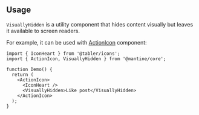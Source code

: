 

## Usage

`VisuallyHidden` is a utility component that hides content visually but leaves it available to screen readers.

For example, it can be used with [ActionIcon](/core/action-icon) component:

```tsx
import { IconHeart } from '@tabler/icons';
import { ActionIcon, VisuallyHidden } from '@mantine/core';

function Demo() {
  return (
    <ActionIcon>
      <IconHeart />
      <VisuallyHidden>Like post</VisuallyHidden>
    </ActionIcon>
  );
}
```
